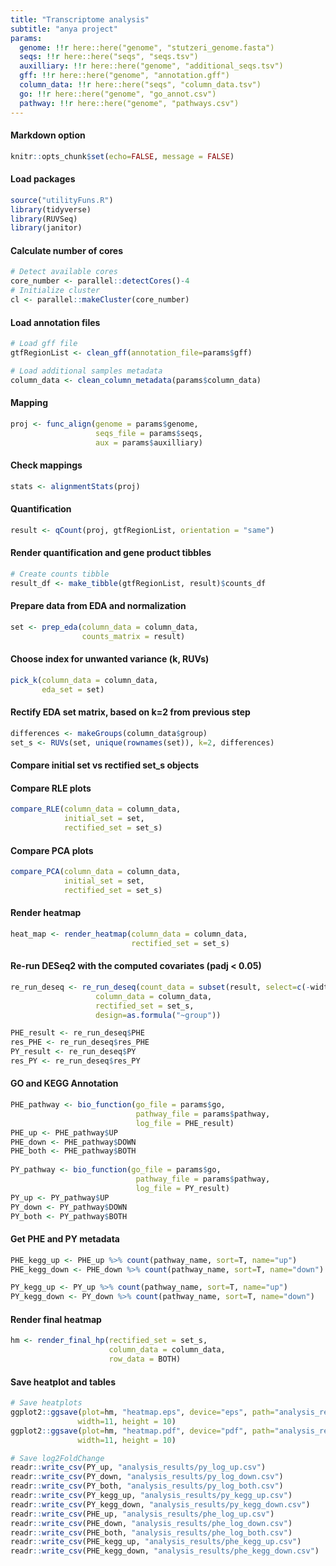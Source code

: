 ```yaml
---
title: "Transcriptome analysis"
subtitle: "anya project"
params:
  genome: !!r here::here("genome", "stutzeri_genome.fasta")
  seqs: !!r here::here("seqs", "seqs.tsv")
  auxilliary: !!r here::here("genome", "additional_seqs.tsv")
  gff: !!r here::here("genome", "annotation.gff")
  column_data: !!r here::here("seqs", "column_data.tsv")
  go: !!r here::here("genome", "go_annot.csv")
  pathway: !!r here::here("genome", "pathways.csv")
---
```


#### Markdown option
```r
knitr::opts_chunk$set(echo=FALSE, message = FALSE)
```

#### Load packages
```r
source("utilityFuns.R")
library(tidyverse)
library(RUVSeq)
library(janitor)
```

#### Calculate number of cores
```r
# Detect available cores
core_number <- parallel::detectCores()-4
# Initialize cluster
cl <- parallel::makeCluster(core_number)
```

#### Load annotation files
```r
# Load gff file
gtfRegionList <- clean_gff(annotation_file=params$gff)

# Load additional samples metadata
column_data <- clean_column_metadata(params$column_data)
```

#### Mapping
```r
proj <- func_align(genome = params$genome,
                   seqs_file = params$seqs,
                   aux = params$auxilliary)
```


#### Check mappings
```r
stats <- alignmentStats(proj)
```

#### Quantification
```r
result <- qCount(proj, gtfRegionList, orientation = "same")
```

#### Render quantification and gene product tibbles
```r
# Create counts tibble
result_df <- make_tibble(gtfRegionList, result)$counts_df
```

#### Prepare data from EDA and normalization
```r
set <- prep_eda(column_data = column_data,
                counts_matrix = result)
```

#### Choose index for unwanted variance (k, RUVs)
```r
pick_k(column_data = column_data,
       eda_set = set)
```

#### Rectify EDA set matrix, based on k=2 from previous step
```r
differences <- makeGroups(column_data$group)
set_s <- RUVs(set, unique(rownames(set)), k=2, differences)
```

#### Compare initial set vs rectified set_s objects
#### Compare RLE plots
```r
compare_RLE(column_data = column_data,
            initial_set = set,
            rectified_set = set_s)
```

#### Compare PCA plots
```r
compare_PCA(column_data = column_data,
            initial_set = set,
            rectified_set = set_s)
```

#### Render heatmap
```r
heat_map <- render_heatmap(column_data = column_data,
                           rectified_set = set_s)
```

#### Re-run DESeq2 with the computed covariates (padj < 0.05)
```r
re_run_deseq <- re_run_deseq(count_data = subset(result, select=c(-width)),
                   column_data = column_data,
                   rectified_set = set_s,
                   design=as.formula("~group"))

PHE_result <- re_run_deseq$PHE
res_PHE <- re_run_deseq$res_PHE
PY_result <- re_run_deseq$PY
res_PY <- re_run_deseq$res_PY
```

#### GO and KEGG Annotation
```r
PHE_pathway <- bio_function(go_file = params$go,
                            pathway_file = params$pathway,
                            log_file = PHE_result)
PHE_up <- PHE_pathway$UP
PHE_down <- PHE_pathway$DOWN
PHE_both <- PHE_pathway$BOTH
  
PY_pathway <- bio_function(go_file = params$go,
                            pathway_file = params$pathway,
                            log_file = PY_result)
PY_up <- PY_pathway$UP
PY_down <- PY_pathway$DOWN
PY_both <- PY_pathway$BOTH
```

#### Get PHE and PY metadata
```r
PHE_kegg_up <- PHE_up %>% count(pathway_name, sort=T, name="up")
PHE_kegg_down <- PHE_down %>% count(pathway_name, sort=T, name="down")

PY_kegg_up <- PY_up %>% count(pathway_name, sort=T, name="up")
PY_kegg_down <- PY_down %>% count(pathway_name, sort=T, name="down")
```

#### Render final heatmap
```r
hm <- render_final_hp(rectified_set = set_s,
                      column_data = column_data,
                      row_data = BOTH)
```

#### Save heatplot and tables
```r
# Save heatplots
ggplot2::ggsave(plot=hm, "heatmap.eps", device="eps", path="analysis_results",
               width=11, height = 10)
ggplot2::ggsave(plot=hm, "heatmap.pdf", device="pdf", path="analysis_results",
               width=11, height = 10)

# Save log2FoldChange
readr::write_csv(PY_up, "analysis_results/py_log_up.csv")
readr::write_csv(PY_down, "analysis_results/py_log_down.csv")
readr::write_csv(PY_both, "analysis_results/py_log_both.csv")
readr::write_csv(PY_kegg_up, "analysis_results/py_kegg_up.csv")
readr::write_csv(PY_kegg_down, "analysis_results/py_kegg_down.csv")
readr::write_csv(PHE_up, "analysis_results/phe_log_up.csv")
readr::write_csv(PHE_down, "analysis_results/phe_log_down.csv")
readr::write_csv(PHE_both, "analysis_results/phe_log_both.csv")
readr::write_csv(PHE_kegg_up, "analysis_results/phe_kegg_up.csv")
readr::write_csv(PHE_kegg_down, "analysis_results/phe_kegg_down.csv")
```









